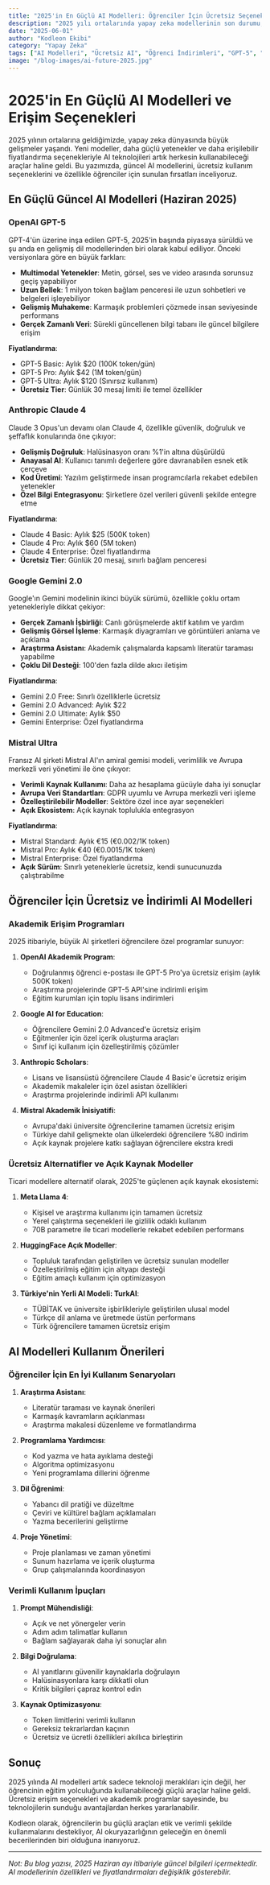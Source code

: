 ```yaml
---
title: "2025'in En Güçlü AI Modelleri: Öğrenciler İçin Ücretsiz Seçenekler ve Güncel Fiyatlandırmalar"
description: "2025 yılı ortalarında yapay zeka modellerinin son durumu, ücretsiz kullanım seçenekleri ve öğrenciler için özel fırsatlar"
date: "2025-06-01"
author: "Kodleon Ekibi"
category: "Yapay Zeka"
tags: ["AI Modelleri", "Ücretsiz AI", "Öğrenci İndirimleri", "GPT-5", "Claude 4", "Gemini 2.0", "Mistral Ultra"]
image: "/blog-images/ai-future-2025.jpg"
---
```


# 2025'in En Güçlü AI Modelleri ve Erişim Seçenekleri

2025 yılının ortalarına geldiğimizde, yapay zeka dünyasında büyük gelişmeler yaşandı. Yeni modeller, daha güçlü yetenekler ve daha erişilebilir fiyatlandırma seçenekleriyle AI teknolojileri artık herkesin kullanabileceği araçlar haline geldi. Bu yazımızda, güncel AI modellerini, ücretsiz kullanım seçeneklerini ve özellikle öğrenciler için sunulan fırsatları inceliyoruz.

## En Güçlü Güncel AI Modelleri (Haziran 2025)

### OpenAI GPT-5

GPT-4'ün üzerine inşa edilen GPT-5, 2025'in başında piyasaya sürüldü ve şu anda en gelişmiş dil modellerinden biri olarak kabul ediliyor. Önceki versiyonlara göre en büyük farkları:

- **Multimodal Yetenekler**: Metin, görsel, ses ve video arasında sorunsuz geçiş yapabiliyor
- **Uzun Bellek**: 1 milyon token bağlam penceresi ile uzun sohbetleri ve belgeleri işleyebiliyor
- **Gelişmiş Muhakeme**: Karmaşık problemleri çözmede insan seviyesinde performans
- **Gerçek Zamanlı Veri**: Sürekli güncellenen bilgi tabanı ile güncel bilgilere erişim

**Fiyatlandırma**:
- GPT-5 Basic: Aylık $20 (100K token/gün)
- GPT-5 Pro: Aylık $42 (1M token/gün)
- GPT-5 Ultra: Aylık $120 (Sınırsız kullanım)
- **Ücretsiz Tier**: Günlük 30 mesaj limiti ile temel özellikler

### Anthropic Claude 4

Claude 3 Opus'un devamı olan Claude 4, özellikle güvenlik, doğruluk ve şeffaflık konularında öne çıkıyor:

- **Gelişmiş Doğruluk**: Halüsinasyon oranı %1'in altına düşürüldü
- **Anayasal AI**: Kullanıcı tanımlı değerlere göre davranabilen esnek etik çerçeve
- **Kod Üretimi**: Yazılım geliştirmede insan programcılarla rekabet edebilen yetenekler
- **Özel Bilgi Entegrasyonu**: Şirketlere özel verileri güvenli şekilde entegre etme

**Fiyatlandırma**:
- Claude 4 Basic: Aylık $25 (500K token)
- Claude 4 Pro: Aylık $60 (5M token)
- Claude 4 Enterprise: Özel fiyatlandırma
- **Ücretsiz Tier**: Günlük 20 mesaj, sınırlı bağlam penceresi

### Google Gemini 2.0

Google'ın Gemini modelinin ikinci büyük sürümü, özellikle çoklu ortam yetenekleriyle dikkat çekiyor:

- **Gerçek Zamanlı İşbirliği**: Canlı görüşmelerde aktif katılım ve yardım
- **Gelişmiş Görsel İşleme**: Karmaşık diyagramları ve görüntüleri anlama ve açıklama
- **Araştırma Asistanı**: Akademik çalışmalarda kapsamlı literatür taraması yapabilme
- **Çoklu Dil Desteği**: 100'den fazla dilde akıcı iletişim

**Fiyatlandırma**:
- Gemini 2.0 Free: Sınırlı özelliklerle ücretsiz
- Gemini 2.0 Advanced: Aylık $22
- Gemini 2.0 Ultimate: Aylık $50
- Gemini Enterprise: Özel fiyatlandırma

### Mistral Ultra

Fransız AI şirketi Mistral AI'ın amiral gemisi modeli, verimlilik ve Avrupa merkezli veri yönetimi ile öne çıkıyor:

- **Verimli Kaynak Kullanımı**: Daha az hesaplama gücüyle daha iyi sonuçlar
- **Avrupa Veri Standartları**: GDPR uyumlu ve Avrupa merkezli veri işleme
- **Özelleştirilebilir Modeller**: Sektöre özel ince ayar seçenekleri
- **Açık Ekosistem**: Açık kaynak toplulukla entegrasyon

**Fiyatlandırma**:
- Mistral Standard: Aylık €15 (€0.002/1K token)
- Mistral Pro: Aylık €40 (€0.0015/1K token)
- Mistral Enterprise: Özel fiyatlandırma
- **Açık Sürüm**: Sınırlı yeteneklerle ücretsiz, kendi sunucunuzda çalıştırabilme

## Öğrenciler İçin Ücretsiz ve İndirimli AI Modelleri

### Akademik Erişim Programları

2025 itibariyle, büyük AI şirketleri öğrencilere özel programlar sunuyor:

1. **OpenAI Akademik Program**:
   - Doğrulanmış öğrenci e-postası ile GPT-5 Pro'ya ücretsiz erişim (aylık 500K token)
   - Araştırma projelerinde GPT-5 API'sine indirimli erişim
   - Eğitim kurumları için toplu lisans indirimleri

2. **Google AI for Education**:
   - Öğrencilere Gemini 2.0 Advanced'e ücretsiz erişim
   - Eğitmenler için özel içerik oluşturma araçları
   - Sınıf içi kullanım için özelleştirilmiş çözümler

3. **Anthropic Scholars**:
   - Lisans ve lisansüstü öğrencilere Claude 4 Basic'e ücretsiz erişim
   - Akademik makaleler için özel asistan özellikleri
   - Araştırma projelerinde indirimli API kullanımı

4. **Mistral Akademik İnisiyatifi**:
   - Avrupa'daki üniversite öğrencilerine tamamen ücretsiz erişim
   - Türkiye dahil gelişmekte olan ülkelerdeki öğrencilere %80 indirim
   - Açık kaynak projelere katkı sağlayan öğrencilere ekstra kredi

### Ücretsiz Alternatifler ve Açık Kaynak Modeller

Ticari modellere alternatif olarak, 2025'te güçlenen açık kaynak ekosistemi:

1. **Meta Llama 4**:
   - Kişisel ve araştırma kullanımı için tamamen ücretsiz
   - Yerel çalıştırma seçenekleri ile gizlilik odaklı kullanım
   - 70B parametre ile ticari modellerle rekabet edebilen performans

2. **HuggingFace Açık Modeller**:
   - Topluluk tarafından geliştirilen ve ücretsiz sunulan modeller
   - Özelleştirilmiş eğitim için altyapı desteği
   - Eğitim amaçlı kullanım için optimizasyon

3. **Türkiye'nin Yerli AI Modeli: TurkAI**:
   - TÜBİTAK ve üniversite işbirlikleriyle geliştirilen ulusal model
   - Türkçe dil anlama ve üretmede üstün performans
   - Türk öğrencilere tamamen ücretsiz erişim

## AI Modelleri Kullanım Önerileri

### Öğrenciler İçin En İyi Kullanım Senaryoları

1. **Araştırma Asistanı**:
   - Literatür taraması ve kaynak önerileri
   - Karmaşık kavramların açıklanması
   - Araştırma makalesi düzenleme ve formatlandırma

2. **Programlama Yardımcısı**:
   - Kod yazma ve hata ayıklama desteği
   - Algoritma optimizasyonu
   - Yeni programlama dillerini öğrenme

3. **Dil Öğrenimi**:
   - Yabancı dil pratiği ve düzeltme
   - Çeviri ve kültürel bağlam açıklamaları
   - Yazma becerilerini geliştirme

4. **Proje Yönetimi**:
   - Proje planlaması ve zaman yönetimi
   - Sunum hazırlama ve içerik oluşturma
   - Grup çalışmalarında koordinasyon

### Verimli Kullanım İpuçları

1. **Prompt Mühendisliği**:
   - Açık ve net yönergeler verin
   - Adım adım talimatlar kullanın
   - Bağlam sağlayarak daha iyi sonuçlar alın

2. **Bilgi Doğrulama**:
   - AI yanıtlarını güvenilir kaynaklarla doğrulayın
   - Halüsinasyonlara karşı dikkatli olun
   - Kritik bilgileri çapraz kontrol edin

3. **Kaynak Optimizasyonu**:
   - Token limitlerini verimli kullanın
   - Gereksiz tekrarlardan kaçının
   - Ücretsiz ve ücretli özellikleri akıllıca birleştirin

## Sonuç

2025 yılında AI modelleri artık sadece teknoloji meraklıları için değil, her öğrencinin eğitim yolculuğunda kullanabileceği güçlü araçlar haline geldi. Ücretsiz erişim seçenekleri ve akademik programlar sayesinde, bu teknolojilerin sunduğu avantajlardan herkes yararlanabilir.

Kodleon olarak, öğrencilerin bu güçlü araçları etik ve verimli şekilde kullanmalarını destekliyor, AI okuryazarlığının geleceğin en önemli becerilerinden biri olduğuna inanıyoruz.

---

*Not: Bu blog yazısı, 2025 Haziran ayı itibariyle güncel bilgileri içermektedir. AI modellerinin özellikleri ve fiyatlandırmaları değişiklik gösterebilir.* 